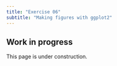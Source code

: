 ```yaml
---
title: "Exercise 06"
subtitle: "Making figures with ggplot2"
---
```


::: {.callout-warning}
# Work in progress

This page is under construction.

:::